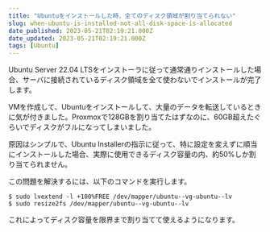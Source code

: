 ```yaml
---
title: "Ubuntuをインストールした時、全てのディスク領域が割り当てられない"
slug: when-ubuntu-is-installed-not-all-disk-space-is-allocated
date_published: 2023-05-21T02:19:21.000Z
date_updated: 2023-05-21T02:19:21.000Z
tags: [Ubuntu]
---
```


Ubuntu Server 22.04 LTSをインストーラに従って通常通りインストールした場合、サーバに接続されているディスク領域を全て使わないでインストールが完了します。

VMを作成して、Ubuntuをインストールして、大量のデータを転送しているときに気が付きました。Proxmoxで128GBを割り当てたはずなのに、60GB超えたぐらいでディスクがフルになってしまいました。

原因はシンプルで、Ubuntu Installerの指示に従って、特に設定を変えずに順当にインストールした場合、実際に使用できるディスク容量の内、約50%しか割り当てられません。

この問題を解決するには、以下のコマンドを実行します。

```shell
$ sudo lvextend -l +100%FREE /dev/mapper/ubuntu--vg-ubuntu--lv
$ sudo resize2fs /dev/mapper/ubuntu--vg-ubuntu--lv
```

これによってディスク容量を限界まで割り当てて使えるようになります。
